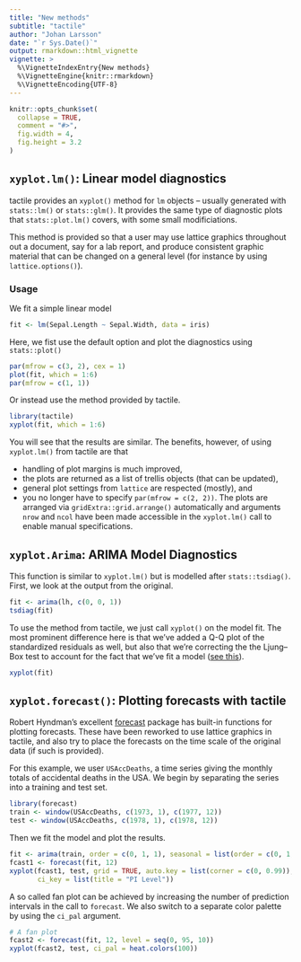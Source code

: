 ```yaml
---
title: "New methods"
subtitle: "tactile"
author: "Johan Larsson"
date: "`r Sys.Date()`"
output: rmarkdown::html_vignette
vignette: >
  %\VignetteIndexEntry{New methods}
  %\VignetteEngine{knitr::rmarkdown}
  %\VignetteEncoding{UTF-8}
---
```


```r
knitr::opts_chunk$set(
  collapse = TRUE,
  comment = "#>",
  fig.width = 4,
  fig.height = 3.2
)
```

## `xyplot.lm()`: Linear model diagnostics 

tactile provides an `xyplot()` method for `lm` objects -- usually generated
with `stats::lm()` or `stats::glm()`. It provides the same type of diagnostic
plots that `stats::plot.lm()` covers, with some small modificiations.

This method is provided so that a user may use lattice graphics throughout out a
document, say for a lab report, and produce consistent graphic material that
can be changed on a general level (for instance by using `lattice.options()`).

### Usage

We fit a simple linear model

```r
fit <- lm(Sepal.Length ~ Sepal.Width, data = iris)
```

Here, we fist use the default option and plot the diagnostics using 
`stats::plot()`

```r
par(mfrow = c(3, 2), cex = 1)
plot(fit, which = 1:6)
par(mfrow = c(1, 1))
```

Or instead use the method provided by tactile.

```r
library(tactile)
xyplot(fit, which = 1:6)
```

You will see that the results are similar. The benefits, however, of using
`xyplot.lm()` from tactile are that

* handling of plot margins is much improved,
* the plots are returned as a list of trellis objects (that can be updated),
* general plot settings from `lattice` are respected (mostly), and
* you no longer have to specify `par(mfrow = c(2, 2))`. The plots are arranged
via `gridExtra::grid.arrange()` automatically and arguments `nrow` and `ncol`
have been made accessible in the `xyplot.lm()` call to enable manual
specifications.

## `xyplot.Arima`: ARIMA Model Diagnostics

This function is similar to `xyplot.lm()` but is modelled after
`stats::tsdiag()`. First, we look at the output from the original.

```r
fit <- arima(lh, c(0, 0, 1))
tsdiag(fit)
```

To use the method from tactile, we just call `xyplot()` on the model fit. The
most prominent difference here is that we've added a Q-Q plot of the
standardized residuals as well, but also that we're correcting the 
the Ljung--Box test to account for the fact that we've fit a model
([see this](http://www.stat.pitt.edu/stoffer/tsa4/Rissues.htm)).

```r
xyplot(fit)
```

## `xyplot.forecast()`: Plotting forecasts with tactile

Robert Hyndman's excellent
[forecast](https://cran.r-project.org/package=forecast) package has built-in
functions for plotting forecasts. These have been reworked to use lattice
graphics in tactile, and also try to place the forecasts on the time
scale of the original data (if such is provided).

For this example, we user `USAccDeaths`, a time series giving the monthly totals
of accidental deaths in the USA. We begin by separating the series into
a training and test set.

```r
library(forecast)
train <- window(USAccDeaths, c(1973, 1), c(1977, 12))
test <- window(USAccDeaths, c(1978, 1), c(1978, 12))
```

Then we fit the model and plot the results.

```r
fit <- arima(train, order = c(0, 1, 1), seasonal = list(order = c(0, 1, 1)))
fcast1 <- forecast(fit, 12)
xyplot(fcast1, test, grid = TRUE, auto.key = list(corner = c(0, 0.99)),
       ci_key = list(title = "PI Level"))
```

A so called fan plot can be achieved by increasing the number of prediction
intervals in the call to `forecast`. We also switch to a separate 
color palette by using the `ci_pal` argument.

```r
# A fan plot
fcast2 <- forecast(fit, 12, level = seq(0, 95, 10))
xyplot(fcast2, test, ci_pal = heat.colors(100))
```

